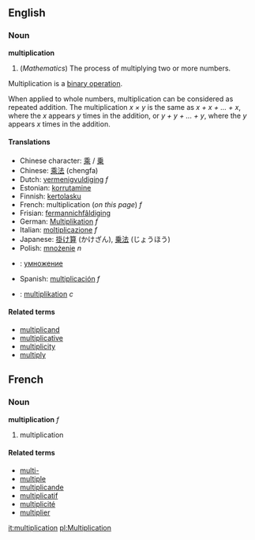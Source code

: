 {{wikipedia}}
==English==
===Noun===
'''multiplication'''

#(''Mathematics'') The process of multiplying two or more numbers.

Multiplication is a [[binary operation]].

When applied to whole numbers, multiplication can be considered as repeated addition.  The multiplication  ''x &times; y''  is the same as  ''x + x + ... + x'',  where the  ''x''  appears  ''y'' times in the addition, or  ''y + y + ... + y'',  where the  ''y''  appears  ''x''  times in the addition.

====Translations====
*Chinese character: [[乘]] / [[乗]]
*Chinese: [[乘法]] (chengfa)
*Dutch: [[vermenigvuldiging]] ''f''
*Estonian: [[korrutamine]]
*Finnish: [[kertolasku]]
*French: multiplication (''on this page'') ''f''
*Frisian: [[fermannichfâldiging]]
*German: [[Multiplikation]] ''f''
*Italian: [[moltiplicazione]] ''f''
*Japanese: [[掛け算]] (かけざん), [[乗法]] (じょうほう)
*Polish: [[mnożenie]] ''n''
*{{ru}}: [[умножение]]
*Spanish: [[multiplicación]] ''f''
*{{sv}}: [[multiplikation]] ''c''

====Related terms====
*[[multiplicand]]
*[[multiplicative]]
*[[multiplicity]]
*[[multiply]]

==French==
===Noun===
'''multiplication''' ''f''
#multiplication

====Related terms====
*[[multi-]]
*[[multiple]]
*[[multiplicande]]
*[[multiplicatif]]
*[[multiplicité]]
*[[multiplier]]

[[it:multiplication]]
[[pl:Multiplication]]